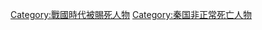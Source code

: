 {{DEFAULTSORT:Q秦國被賜死人物}}
[[Category:戰國時代被賜死人物|Category:戰國時代被賜死人物]]
[[Category:秦国非正常死亡人物|Category:秦国非正常死亡人物]]